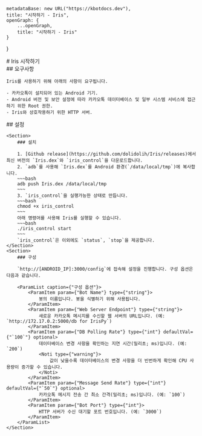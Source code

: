 
    metadataBase: new URL("https://kbotdocs.dev"),
    title: "시작하기 - Iris",
    openGraph: {
        ...openGraph,
        title: "시작하기 - Iris"
    }
}

<Section>
    # Iris 시작하기
</Section>
<Section>
    ## 요구사항

    Iris를 사용하기 위해 아래의 사항이 요구됩니다.

    - 카카오톡이 설치되어 있는 Android 기기.
    - Android 버전 및 보안 설정에 따라 카카오톡 데이터베이스 및 일부 시스템 서비스에 접근하기 위한 Root 권한.
    - Iris와 상호작용하기 위한 HTTP 서버.
</Section>
<Section>
    ## 설정

    <Section>
        ### 설치

        1. [Github release](https://github.com/dolidolih/Iris/releases)에서 최신 버전의 `Iris.dex`와 `iris_control`을 다운로드합니다.
        2. `adb`를 사용해 `Iris.dex`를 Android 환경(`/data/local/tmp`)에 복사합니다.
        ~~~bash
        adb push Iris.dex /data/local/tmp
        ~~~
        3. `iris_control`을 실행가능한 상태로 만듭니다.
        ~~~bash
        chmod +x iris_control
        ~~~
        아래 명령어를 사용해 Iris를 실행할 수 있습니다.
        ~~~bash
        ./iris_control start
        ~~~
        `iris_control`은 이외에도 `status`, `stop`을 제공합니다.
    </Section>
    <Section>
        ### 구성

        `http://[ANDROID_IP]:3000/config`에 접속해 설정을 진행합니다. 구성 옵션은 다음과 같습니다.

        <ParamList caption={"구성 옵션"}>
            <ParamItem param={"Bot Name"} type={"string"}>
                봇의 이름입니다. 봇을 식별하기 위해 사용됩니다.
            </ParamItem>
            <ParamItem param={"Web Server Endpoint"} type={"string"}>
                새로운 카카오톡 메시지를 수신할 웹 서버의 URL입니다. (예: `http://172.17.0.2:5000/db for IrisPy`)
            </ParamItem>
            <ParamItem param={"DB Polling Rate"} type={"int"} defaultVal={"`100`"} optional>
                데이터베이스 변경 사항을 확인하는 지연 시간(밀리초; ms)입니다. (예: `200`)
                <Noti type={"warning"}>
                    값이 낮을수록 데이터베이스의 변경 사항을 더 빈번하게 확인해 CPU 사용량이 증가할 수 있습니다.
                </Noti>
            </ParamItem>
            <ParamItem param={"Message Send Rate"} type={"int"} defaultVal={"`50`"} optional>
                카카오톡 메시지 전송 간 최소 간격(밀리초; ms)입니다. (예: `100`)
            </ParamItem>
            <ParamItem param={"Bot Port"} type={"int"}>
                HTTP 서버가 수신 대기할 포트 번호입니다. (예: `3000`)
            </ParamItem>
        </ParamList>
    </Section>
</Section>